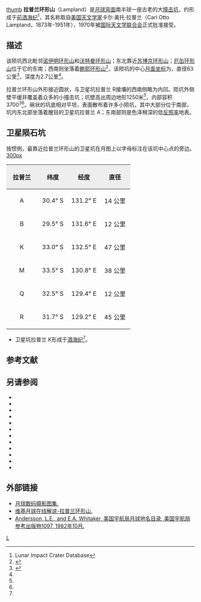 {{lunar crater data|
 image=Lampland LROC.jpg|
 caption=[[月球勘测轨道器|月球勘测轨道器]]拍摄，图中上方为拉普兰环形山|
 latitude=31.17|
 N_or_S=S|
 longitude=131.51|
 E_or_W=E|
 diameter=63公里|
 depth=2.7公里|
 colong=229|
 eponym=卡尔·奥·拉普兰}}
[[image:Lampland_crater_3121_med.jpg|thumb]]
'''拉普兰环形山'''（Lampland）是[[月球背面|月球背面]]南半球一座古老的大[[撞击坑|撞击坑]]，约形成于[[前酒海纪|前酒海纪]]<ref name=LICD>Lunar Impact Crater Database</ref>，其名称取自[[美国|美国]][[天文学家|天文学家]]卡尔·奥托·拉普兰（Carl Otto Lampland，1873年-1951年），1970年被[[国际天文学联合会|国际天文学联合会]]正式批准接受。

==描述==
该陨坑西北毗邻[[诺伊明环形山|诺伊明环形山]]和[[沃特曼陨石坑|沃特曼环形山]]；东北靠近[[苏博京环形山|苏博京环形山]]；[[厄缶环形山|厄缶环形山]]位于它的东南；西南则坐落着[[鲍耶环形山|鲍耶环形山]]<ref>{{Cite web |url=http://planetarynames.wr.usgs.gov/images/Lunar/lac_102_lo.pdf |title=Crater Lampland on LAC-102 map |accessdate=2016-07-19 |archive-date=2012-02-09 |archive-url=https://www.webcitation.org/65KSFCem3?url=http://planetarynames.wr.usgs.gov/images/Lunar/lac_102_lo.pdf |dead-url=no }}</ref>，该陨坑的中心[[月面坐标|月面坐标]]为{{Coord|31.17|S|131.51|E|globe:Moon|nogoogle=1|noosm=1}}，直径63公里<ref name="IAU">{{Cite web |url=http://planetarynames.wr.usgs.gov/Feature/3259 |title=Directory of the International Astronomical Union |accessdate=2016-07-19 |archive-date=2018-07-30 |archive-url=https://web.archive.org/web/20180730234953/https://planetarynames.wr.usgs.gov/Feature/3259 |dead-url=no }}</ref>，深度为2.7公里<ref name="LICD"/>。

拉普兰环形山外形接近圆状，与卫星坑拉普兰 R接壤的西南侧略为内凹。陨坑外侧壁平缓并覆盖着众多的小撞击坑；坑壁高出周边地形1250米<ref name="LICD"/>，内部容积3700<sup>3</sup><ref name="LICD"/>。碗状的坑底相对平坦，表面散布着许多小陨坑，其中大部分位于南部，坑内东北部坐落着醒目的卫星坑拉普兰 A；东南部则是色泽稍深的低[[反照率|反照率]]地表。

==卫星陨石坑==
按惯例，最靠近拉普兰环形山的卫星坑在月图上以字母标注在该坑中心点的旁边。
[[image:Lampland_sattelite_craters_map.jpg|300px]]

{| class="wikitable"
!width="25%" style="background:#eeeeee;" |拉普兰 
!width="25%" style="background:#eeeeee;" |纬度
!width="25%" style="background:#eeeeee;" |经度
!width="25%" style="background:#eeeeee;" |直径
|-
|align="center"|A
|align="center"|30.4° S
|align="center"|131.2° E
|align="center"|14 公里
|-
|align="center"|B
|align="center"|29.5° S
|align="center"|131.6° E
|align="center"|12 公里
|-
|align="center"|K
|align="center"|33.0° S
|align="center"|132.5° E
|align="center"|47 公里
|-
|align="center"|M
|align="center"|33.5° S
|align="center"|130.8° E
|align="center"|38 公里
|-
|align="center"|Q
|align="center"|32.5° S
|align="center"|129.4° E
|align="center"|12 公里
|-
|align="center"|R
|align="center"|31.7° S
|align="center"|129.2° E
|align="center"|45 公里
|}{{clear}}
* 卫星坑拉普兰 K形成于[[酒海纪|酒海纪]]<ref name="LICD"/>。

== 参考文献 ==
{{Reflist}}

==另请参阅==
{{refbegin}}
* {{cite book
  | last1 = Andersson
  | first1 = L. E.
  | last2 = Whitaker
  | first2 = E. A.
  | authorlink2 = Ewen Whitaker
  | date = 1982
  | title = [[NASA|NASA]] Catalogue of Lunar Nomenclature
  | publisher = NASA RP-1097
  | ref = harv
  }}
* {{cite web
  | last = Blue
  | first = Jennifer
  | date = July 25, 2007
  | title = Gazetteer of Planetary Nomenclature
  | publisher = [[United_States_Geological_Survey|USGS]]
  | url = http://planetarynames.wr.usgs.gov/
  | accessdate = 2007-08-05
  | ref = harv
  | archive-date = 2019-12-13
  | archive-url = https://web.archive.org/web/20191213141228/https://planetarynames.wr.usgs.gov/
  | dead-url = no
  }}
* {{cite book
  | last1 = Bussey
  | first1 = B.
  | authorlink1 = Ben Bussey
  | last2 = Spudis
  | first2 = P.
  | authorlink2 = Paul Spudis
  | date = 2004
  | title = The Clementine Atlas of the Moon
  | publisher = Cambridge University Press
  | location = New York
  | isbn = 978-0-521-81528-4
  | ref = harv
  }}
* {{cite book
  | last1 = Cocks
  | first1 = Elijah E.
  | last2 = Cocks
  | first2 = Josiah C.
  | date = 1995
  | title = Who's Who on the Moon: A Biographical Dictionary of Lunar Nomenclature
  | url = https://archive.org/details/isbn_9780936389271
  | publisher = Tudor Publishers
  | isbn = 978-0-936389-27-1
  | ref = harv
  }}
* {{cite web
  | last = McDowell
  | first = Jonathan
  | date = July 15, 2007
  | url = http://host.planet4589.org/astro/lunar/
  | title = Lunar Nomenclature
  | publisher = Jonathan's Space Report
  | accessdate = 2007-10-24
  | ref = harv
  | archive-date = 2019-06-21
  | archive-url = https://web.archive.org/web/20190621012337/http://host.planet4589.org/astro/lunar/
  | dead-url = no
  }}
* {{cite journal| last1 = Menzel| first1 = D. H.| last2 = Minnaert| first2 = M.| last3 = Levin| first3 = B.| last4 = Dollfus| first4 = A.| last5 = Bell| first5 = B.| title = Report on Lunar Nomenclature by the Working Group of Commission 17 of the IAU| doi = 10.1007/BF00171763| journal = Space Science Reviews| volume = 12| issue = 2| pages = 136–186| year = 1971| pmid = | pmc =| bibcode = 1971SSRv...12..136M| ref = harv}}
* {{cite book
  | first = Patrick
  | last = Moore
  | authorlink = Patrick Moore
  | date = 2001
  | title = On the Moon
  | url = https://archive.org/details/patrickmooreonmo00patr
  | publisher = Sterling Publishing Co
  | isbn = 978-0-304-35469-6
  | ref = harv
  }}
* {{cite book
  | first = Fred W.
  | last = Price
  | date = 1988
  | title = The Moon Observer's Handbook
  | publisher = Cambridge University Press
  | isbn = 978-0-521-33500-3
  | ref = harv
  }}
* {{cite book
  | last = Rükl
  | first = Antonín
  | authorlink = Antonín Rükl
  | date = 1990
  | title = Atlas of the Moon
  | publisher = Kalmbach Books
  | isbn = 978-0-913135-17-4
  | ref = harv
  }}
* {{cite book
  | last = Webb
  | first = Rev. T. W.
  | authorlink = Thomas William Webb
  | date = 1962
  | title = Celestial Objects for Common Telescopes
  | url = https://archive.org/details/celestialobjects00webb
  | edition = 6th revised
  | publisher = Dover
  | isbn = 978-0-486-20917-3
  | ref = harv
  }}
* {{cite book
  | first = Ewen A.
  | last = Whitaker
  | authorlink = Ewen Whitaker
  | date = 1999
  | title = Mapping and Naming the Moon
  | publisher = Cambridge University Press
  | isbn = 978-0-521-62248-6
  | ref = harv
  }}
* {{cite book
  | first = Peter T.
  | last = Wlasuk
  | date = 2000
  | title = Observing the Moon
  | publisher = Springer
  | isbn = 978-1-85233-193-1
  | ref = harv
 }}
{{refend}}

==外部链接==
*[http://www.lpi.usra.edu/resources/lunar_orbiter/bin/srch_nam.shtml?Lampland%7C0 月球数码摄影图集.] {{Wayback|url=http://www.lpi.usra.edu/resources/lunar_orbiter/bin/srch_nam.shtml?Lampland%7C0 |date=20160304082640 }}
*[http://the-moon.wikispaces.com/Lampland 维基月球在线解说-拉普兰环形山.] {{Wayback|url=http://the-moon.wikispaces.com/Lampland |date=20180530154105 }}
*[http://planet4589.org/astro/lunar/RP-1097.pdf Andersson, L.E., and E.A. Whitaker, 美国宇航局月球地名目录, 美国宇航局参考出版物1097, 1982年10月.] {{Wayback|url=http://planet4589.org/astro/lunar/RP-1097.pdf |date=20141006125838 }}

[[Category:月球环形山|L]]
{{月球環形山 (L-N)}}